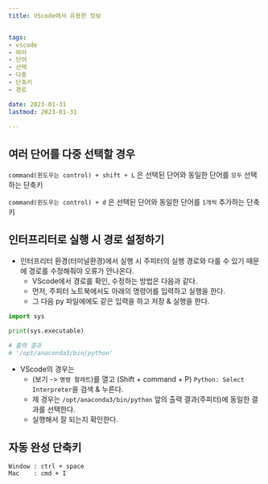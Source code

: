 ```yaml
---
title: VScode에서 유용한 정보


tags:
- vscode
- 여러
- 단어
- 선택
- 다중
- 단축키
- 경로

date: 2023-01-31
lastmod: 2023-01-31
 
---
```


## 여러 단어를 다중 선택할 경우

`command(윈도우는 control) + shift + L` 은 선택된 단어와 동일한 단어를 `모두` 선택하는 단축키

`command(윈도우는 control) + d` 은 선택된 단어와 동일한 단어를 `1개씩` 추가하는 단축키


## 인터프리터로 실행 시 경로 설정하기

- 인터프리터 환경(터미널환경)에서 실행 시 주피터의 실행 경로와 다를 수 있기 때문에 경로를 수정해줘야 오류가 안나온다.
  - VScode에서 경로를 확인, 수정하는 방법은 다음과 같다.
  - 먼저, 주피터 노트북에서도 아래의 명령어를 입력하고 실행을 한다.
  - 그 다음 py 파일에에도 같은 입력을 하고 저장 & 실행을 한다.

```python
import sys

print(sys.executable)

# 출력 결과
# '/opt/anaconda3/bin/python'
```

- VScode의 경우는 
  - (보기 -> `명령 팔레트`)를 열고 (Shift + command + P) `Python: Select Interpreter`을 검색 & 누른다.
  - 제 경우는 `/opt/anaconda3/bin/python` 앞의 출력 결과(주피터)에 동일한 결과를 선택한다.
  - 실행해서 잘 되는지 확인한다.

## 자동 완성 단축키

```
Window : ctrl + space 
Mac    : cmd + I
```